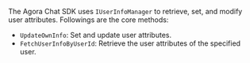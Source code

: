 <PlatformWrapper platform="windows">

The Agora Chat SDK uses `IUserInfoManager` to retrieve, set, and modify user attributes. Followings are the core methods:
- `UpdateOwnInfo`: Set and update user attributes.
- `FetchUserInfoByUserId`: Retrieve the user attributes of the specified user.

</PlatformWrapper>
